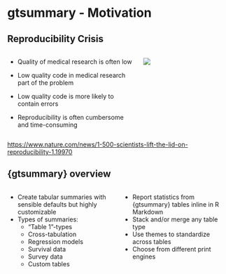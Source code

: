 # gtsummary - Motivation

## Reproducibility Crisis

::: {.columns .v-center-container}
::: {.column width="60%"}
-   Quality of medical research is often low

-   [Low quality code]{.emphasis} in medical research part of the problem

-   Low quality code is more [likely to contain errors]{.emphasis}

-   Reproducibility is often [cumbersome]{.emphasis} and [time-consuming]{.emphasis}
:::

::: {.column width="40%"}
![](images/reproducibility-graphic-online1.jpeg)
:::
:::

::: aside
<https://www.nature.com/news/1-500-scientists-lift-the-lid-on-reproducibility-1.19970>
:::

## {gtsummary} overview

::: {.columns}
::: {.column width="50%"}
-   Create [tabular summaries]{.emphasis} with sensible defaults but highly customizable
-   Types of summaries:
    -   "Table 1"-types
    -   Cross-tabulation
    -   Regression models
    -   Survival data
    -   Survey data
    -   Custom tables
:::

::: {.column width="50%"}
-   Report statistics from {gtsummary} tables [inline]{.emphasis} in R Markdown
-   Stack and/or merge any table type
-   Use [themes]{.emphasis} to standardize across tables
-   Choose from different [print engines]{.emphasis}
:::
:::
